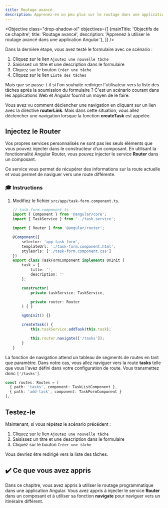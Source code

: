 ```yaml
---
title: Routage avancé
description: Apprenez-en un peu plus sur le routage dans une application Angular
---
```



<Objective class="drop-shadow-xl" objectives={[
{mainTitle: 'Objectifs de ce chapitre', title: 'Routage avancé', description: 'Apprenez à utiliser le routage avancé dans une application Angular.'},
]} />

Dans la dernière étape, vous avez testé le formulaire avec ce scénario :

1. Cliquez sur le lien  `Ajoutez une nouvelle tâche`
2. Saisissez un titre et une description dans le formulaire
3. Cliquez sur le bouton `Créer une tâche`
4. Cliquez sur le lien `Liste des tâches`

Mais que se passe-t-il si l'on souhaite rediriger l'utilisateur vers la liste des tâches après la soumission du formulaire ?
C'est un scénario courant dans les applications Web et Angular fournit un moyen de le faire.

Vous avez vu comment déclencher une navigation en cliquant sur un lien avec la directive **routerLink**.
Mais dans cette situation, vous allez déclencher une navigation lorsque la fonction **createTask** est appelée.

## Injectez le Router

Vos propres services personnalisés ne sont pas les seuls éléments que vous pouvez injecter dans le constructeur d'un composant.
En utilisant la fonctionnalité Angular Router, vous pouvez injecter le service **Router** dans un composant.

Ce service vous permet de récupérer des informations sur la route actuelle et vous permet de naviguer vers une route différente.

### 🎓 Instructions

<Steps>

1. Modifiez le fichier `src/app/task-form.component.ts`.

    ```typescript ins={"1. Importez le Router": 4-5} ins={"2. Injectez le Router dans la classe du constructeur": 20-21} ins={"3. Utilisez la fonction de navigation fournit par le Router": 26-27}
    // task-form.component.ts
    import { Component } from '@angular/core';
    import { TaskService } from '../task.service';

    import { Router } from '@angular/router';

    @Component({
        selector: 'app-task-form',
        templateUrl: './task-form.component.html',
        styleUrls: ['./task-form.component.css']
    })
    export class TaskFormComponent implements OnInit {
        task = {
            title: '',
            description: ''
        };

        constructor(
            private taskService: TaskService,

            private router: Router
        ) { }

        ngOnInit() {}

        createTask() {
            this.taskService.addTask(this.task);

            this.router.navigate(['/tasks']);
        }
    }
    ```

</Steps>

La fonction de navigation attend un tableau de segments de routes en tant que paramètre.
Dans notre cas, vous allez naviguer vers la route **tasks** telle que vous l'avez défini dans votre configuration de route. Vous transmettez donc `['/tasks']`.

```typescript
const routes: Routes = [
  { path: 'tasks', component: TaskListComponent },
  { path: 'add-task', component: TaskFormComponent }
];
```

## Testez-le

Maintenant, si vous répétez le scénario précédent :

<Steps>

1. Cliquez sur le lien  `Ajoutez une nouvelle tâche`
2. Saisissez un titre et une description dans le formulaire
3. Cliquez sur le bouton `Créer une tâche`

</Steps>

Vous devriez être redirigé vers la liste des tâches.

## ✔️ Ce que vous avez appris

Dans ce chapitre, vous avez appris à utiliser le routage programmatique dans une application Angular. Vous avez appris à injecter le service **Router** dans un composant et à utiliser sa fonction **navigate** pour naviguer vers un itinéraire différent.
